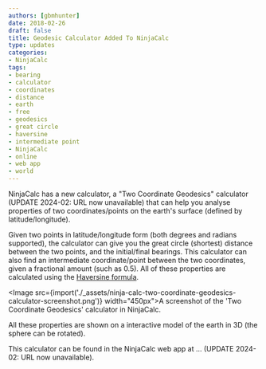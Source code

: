 ```yaml
---
authors: [gbmhunter]
date: 2018-02-26
draft: false
title: Geodesic Calculator Added To NinjaCalc
type: updates
categories:
- NinjaCalc
tags:
- bearing
- calculator
- coordinates
- distance
- earth
- free
- geodesics
- great circle
- haversine
- intermediate point
- NinjaCalc
- online
- web app
- world
---
```



NinjaCalc has a new calculator, a "Two Coordinate Geodesics" calculator (UPDATE 2024-02: URL now unavailable) that can help you analyse properties of two coordinates/points on the earth's surface (defined by latitude/longitude).

Given two points in latitude/longitude form (both degrees and radians supported), the calculator can give you the great circle (shortest) distance between the two points, and the initial/final bearings. This calculator can also find an intermediate coordinate/point between the two coordinates, given a fractional amount (such as 0.5). All of these properties are calculated using the [Haversine formula](https://en.wikipedia.org/wiki/Haversine_formula).

<Image src={import('./_assets/ninja-calc-two-coordinate-geodesics-calculator-screenshot.png')} width="450px">A screenshot of the 'Two Coordinate Geodesics' calculator in NinjaCalc.</Image>

All these properties are shown on a interactive model of the earth in 3D (the sphere can be rotated).

This calculator can be found in the NinjaCalc web app at ... (UPDATE 2024-02: URL now unavailable).